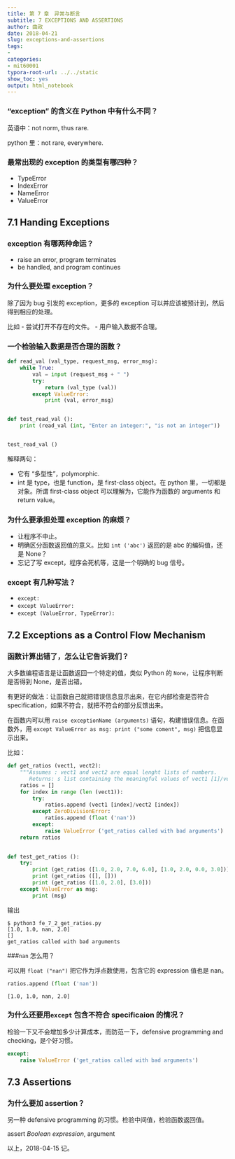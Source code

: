 ```yaml
---
title: 第 7 章　异常与断言
subtitle: 7 EXCEPTIONS AND ASSERTIONS
author: 曲政
date: 2018-04-21
slug: exceptions-and-assertions
tags:
- 
categories:
- mit60001
typora-root-url: ../../static
show_toc: yes
output: html_notebook
---
```


### "exception" 的含义在 Python 中有什么不同？

英语中：not norm, thus rare.

python 里：not rare, everywhere.


### 最常出现的 exception 的类型有哪四种？

- TypeError
- IndexError
- NameError
- ValueError


## 7.1 Handing Exceptions


### exception 有哪两种命运？

- raise an error, program terminates
- be handled, and program continues


### 为什么要处理 exception？

除了因为 bug 引发的 exception，更多的 exception 可以并应该被预计到，然后得到相应的处理。

比如
- 尝试打开不存在的文件。
- 用户输入数据不合理。


### 一个检验输入数据是否合理的函数？

```python
def read_val (val_type, request_msg, error_msg):
    while True:
        val = input (request_msg + " ")
        try:
            return (val_type (val))
        except ValueError:
            print (val, error_msg)


def test_read_val ():
    print (read_val (int, "Enter an integer:", "is not an integer"))


test_read_val ()
```

解释两句：

- 它有 "多型性"，polymorphic.
- int 是 type，也是 function，是 first-class object。在 python 里，一切都是对象。所谓 first-class object 可以理解为，它能作为函数的 arguments 和 return value。


### 为什么要承担处理 exception 的麻烦？

- 让程序不中止。
- 明确区分函数返回值的意义。比如 `int ('abc')` 返回的是 abc 的编码值，还是 None？
- 忘记了写 except，程序会死机等，这是一个明确的 bug 信号。


### except 有几种写法？

- `except:`
- `except ValueError:`
- `except (ValueError, TypeError):`


## 7.2 Exceptions as a Control Flow Mechanism


### 函数计算出错了，怎么让它告诉我们？

大多数编程语言是让函数返回一个特定的值，类似 Python 的 `None`，让程序判断是否得到 None，是否出错。

有更好的做法：让函数自己就把错误信息显示出来，在它内部检查是否符合 specification，如果不符合，就把不符合的部分反馈出来。

在函数内可以用 `raise exceptionName (arguments)` 语句，构建错误信息。在函数外，用 `except ValueError as msg: print ("some coment", msg)` 把信息显示出来。

比如：

```python
def get_ratios (vect1, vect2):
    """Assumes : vect1 and vect2 are equal lenght lists of numbers.
       Returns: s list containing the meaningful values of vect1 [1]/vect2 [2]."""
    ratios = []
    for index in range (len (vect1)):
        try:
            ratios.append (vect1 [index]/vect2 [index])
        except ZeroDivisionError:
            ratios.append (float ('nan'))
        except:
            raise ValueError ('get_ratios called with bad arguments')
    return ratios
    

def test_get_ratios ():
    try:
        print (get_ratios ([1.0, 2.0, 7.0, 6.0], [1.0, 2.0, 0.0, 3.0]))
        print (get_ratios ([], []))
        print (get_ratios ([1.0, 2.0], [3.0]))
    except ValueError as msg:
        print (msg)
```

输出

```commandline
$ python3 fe_7_2_get_ratios.py 
[1.0, 1.0, nan, 2.0]
[]
get_ratios called with bad arguments
```

###`nan` 怎么用？

可以用 `float ("nan")` 把它作为浮点数使用，包含它的 expression 值也是 nan。

```python
ratios.append (float ('nan'))
```

```commandline
[1.0, 1.0, nan, 2.0]
```

### 为什么还要用`except` 包含不符合 specificaion 的情况？

检验一下又不会增加多少计算成本，而防范一下，defensive programming and checking，是个好习惯。

```python
except:
    raise ValueError ('get_ratios called with bad arguments')
```


## 7.3 Assertions


### 为什么要加 assertion？

另一种 defensive programming 的习惯。检验中间值，检验函数返回值。

assert *Boolean expression*, argument

以上，2018-04-15 记。
